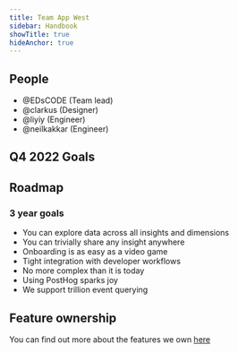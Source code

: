```yaml
---
title: Team App West
sidebar: Handbook
showTitle: true
hideAnchor: true
---
```




## People

- @EDsCODE (Team lead)
- @clarkus (Designer)
- @liyiy (Engineer)
- @neilkakkar (Engineer)

<Mission />

## Q4 2022 Goals

<Objectives />

## Roadmap

### 3 year goals
* You can explore data across all insights and dimensions
* You can trivially share any insight anywhere
* Onboarding is as easy as a video game
* Tight integration with developer workflows
* No more complex than it is today
* Using PostHog sparks joy
* We support trillion event querying

## Feature ownership
You can find out more about the features we own [here](/handbook/engineering/feature-ownership)